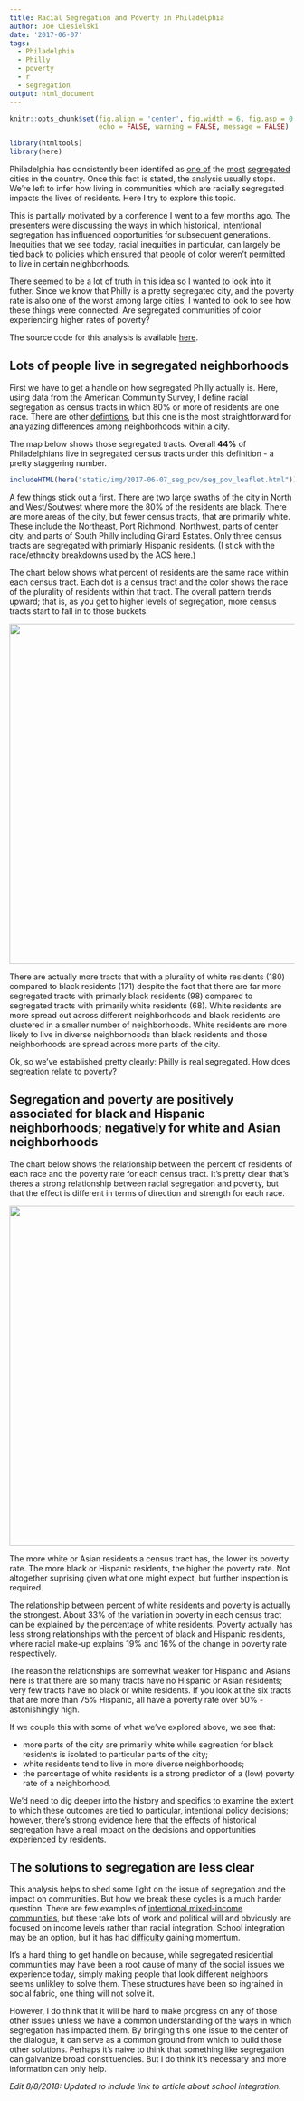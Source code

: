 ```yaml
---
title: Racial Segregation and Poverty in Philadelphia
author: Joe Ciesielski
date: '2017-06-07'
tags:
  - Philadelphia
  - Philly
  - poverty
  - r
  - segregation
output: html_document
---
```


```r

knitr::opts_chunk$set(fig.align = 'center', fig.width = 6, fig.asp = 0.618,
                      echo = FALSE, warning = FALSE, message = FALSE)

library(htmltools)
library(here)

```

Philadelphia has consistently been identifed as [one of][1] the [most][2] [segregated][3] cities in the country. Once this fact is stated, the analysis usually stops. We're left to infer how living in communities which are racially segregated impacts the lives of residents. Here I try to explore this topic. 

This is partially motivated by a conference I went to a few months ago. The presenters were discussing the ways in which historical, intentional segregation has influenced opportunities for subsequent generations. Inequities that we see today, racial inequities in particular, can largely be tied back to policies which ensured that people of color weren't permitted to live in certain neighborhoods. 

There seemed to be a lot of truth in this idea so I wanted to look into it futher. Since we know that Philly is a pretty segregated city, and the poverty rate is also one of the worst among large cities, I wanted to look to see how these things were connected. Are segregated communities of color experiencing higher rates of poverty? 

The source code for this analysis is available [here](https://github.com/jtcies/phila_pov_seg).

## **Lots** of people live in segregated neighborhoods

First we have to get a handle on how segregated Philly actually is. Here, using data from the American Community Survey, I define racial segregation as census tracts in which 80% or more of residents are one race. There are other [defintions,][4] but this one is the most straightforward for analyazing differences among neighborhoods within a city.  

The map below shows those segregated tracts. Overall **44%** of Philadelphians live in segregated census tracts under this definition - a pretty staggering number. 

```r
includeHTML(here("static/img/2017-06-07_seg_pov/seg_pov_leaflet.html"))
```


A few things stick out a first. There are two large swaths of the city in North and West/Soutwest where more the 80% of the residents are black. There are more areas of the city, but fewer census tracts, that are primarily white. These include the Northeast, Port Richmond, Northwest, parts of center city, and parts of South Philly including Girard Estates. Only three census tracts are segregated with primiarly Hispanic residents. (I stick with the race/ethncity breakdowns used by the ACS here.)

The chart below shows what percent of residents are the same race within each census tract. Each dot is a census tract and the color shows the race of the plurality of residents within that tract. The overall pattern trends upward; that is, as you get to higher levels of segregation, more census tracts start to fall in to those buckets. 

<center><img src = "/img/2017-06-07_seg_pov/seg_dot_plot.png" width = 600></center>

There are actually more tracts that with a plurality of white residents (180) compared to black residents (171) despite the fact that there are far more segregated tracts with primarly black residents (98) compared to segregated tracts with primarily white residents (68). White residents are more spread out across different neighborhoods and black residents are clustered in a smaller number of neighborhoods. White residents are more likely to live in diverse neighborhoods than black residents and those neighborhoods are spread across more parts of the city. 

Ok, so we've established pretty clearly: Philly is real segregated. How does segreation relate to poverty? 

## Segregation and poverty are positively associated for black and Hispanic neighborhoods; negatively for white and Asian neighborhoods

The chart below shows the relationship between the percent of residents of each race and the poverty rate for each census tract. It's pretty clear that's theres a strong relationship between racial segregation and poverty, but that the effect is different in terms of direction and strength for each race. 

<center><img src = "/img/2017-06-07_seg_pov/seg_pov_plot.png" width = 600></center>

The more white or Asian residents a census tract has, the lower its poverty rate. The more black or Hispanic residents, the higher the poverty rate. Not altogether suprising given what one might expect, but further inspection is required.

The relationship between percent of white residents and poverty is actually the strongest. About 33% of the variation in poverty in each census tract can be explained by the percentage of white residents. Poverty actually has less strong relationships with the percent of black and Hispanic residents, where racial make-up explains 19% and 16% of the change in poverty rate respectively. 

The reason the relationships are somewhat weaker for Hispanic and Asians here is that there are so many tracts have no Hispanic or Asian residents; very few tracts have no black or white residents. If you look at the six tracts that are more than 75% Hispanic, all have a poverty rate over 50% - astonishingly high. 

If we couple this with some of what we've explored above, we see that: 

* more parts of the city are primarily white while segreation for black residents is isolated to particular parts of the city; 
* white residents tend to live in more diverse neighborhoods; 
* the percentage of white residents is a strong predictor of a (low) poverty rate of a neighborhood.

We'd need to dig deeper into the history and specifics to examine the extent to which these outcomes are tied to particular, intentional policy decisions; however, there's strong evidence here that the effects of historical segregation have a real impact on the decisions and opportunities experienced by residents. 

## The solutions to segregation are less clear

This analysis helps to shed some light on the issue of segregation and the impact on communities. But how we break these cycles is a much harder question. There are few examples of [intentional mixed-income communities][5], but these take lots of work and political will and obviously are focused on income levels rather than racial integration. School integration may be an option, but it has had [difficulty][6] gaining momentum. 

It's a hard thing to get handle on because, while segregated residential communities may have been a root cause of many of the social issues we experience today, simply making people that look different neighbors seems unlikley to solve them. These structures have been so ingrained in social fabric, one thing will not solve it. 

However, I do think that it will be hard to make progress on any of those other issues unless we have a common understanding of the ways in which segregation has impacted them. By bringing this one issue to the center of the dialogue, it can serve as a common ground from which to build those other solutions. Perhaps it's naive to think that something like segregation can galvanize broad constituencies. But I do think it's necessary and more information can only help.


*Edit 8/8/2018: Updated to include link to article about school integration.*

[1]: https://billypenn.com/2015/09/14/a-tale-of-two-philadelphias-census-data-reveals-income-inequality-around-the-citys-most-segregated-neighborhoods/

[2]: https://fivethirtyeight.com/features/the-most-diverse-cities-are-often-the-most-segregated/ 

[3]: http://www.censusscope.org/us/print_rank_dissimilarity_white_black.html 

[4]: https://www.manhattan-institute.org/pdf/cr_66.pdf 

[5]: http://www.lcis.com.tw/paper_store/paper_store/412292-effects-from-living-2015115172956533.pdf 

[6]: https://www.theatlantic.com/education/archive/2017/12/progressives-are-undermining-public-schools/548084/